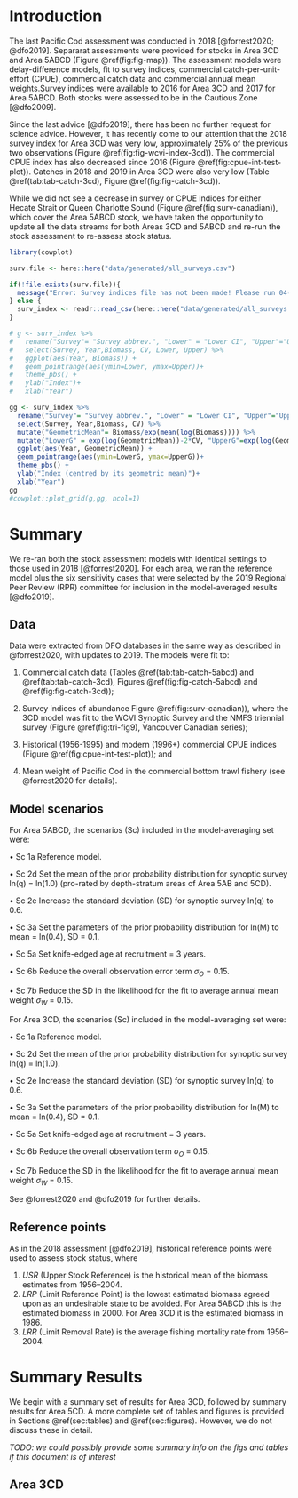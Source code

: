 \clearpage

# Introduction

The last Pacific Cod assessment was conducted in 2018 [@forrest2020; @dfo2019]. Separarat assessments were provided for stocks in Area 3CD and Area 5ABCD (Figure \@ref(fig:fig-map)). The assessment models were delay-difference models, fit to survey indices, commercial catch-per-unit-effort (CPUE), commercial catch data and commercial annual mean weights.Survey indices were available to 2016 for Area 3CD and 2017 for Area 5ABCD. Both stocks were assessed to be in the Cautious Zone [@dfo2009].

Since the last advice [@dfo2019], there has been no further request for science advice. However, it has recently come to our attention that the 2018 survey index for Area 3CD was very low, approximately 25% of the previous two observations (Figure \@ref(fig:fig-wcvi-index-3cd)). The commercial CPUE index has also decreased since 2016 (Figure \@ref(fig:cpue-int-test-plot)). Catches in 2018 and 2019 in Area 3CD were also very low (Table \@ref(tab:tab-catch-3cd), Figure \@ref(fig:fig-catch-3cd)).

While we did not see a decrease in survey or CPUE indices for either Hecate Strait or Queen Charlotte Sound (Figure \@ref(fig:surv-canadian)), which cover the Area 5ABCD stock, we have taken the opportunity to update all the data streams for both Areas 3CD and 5ABCD and re-run the stock assessment to re-assess stock status.


```r
library(cowplot)

surv.file <- here::here("data/generated/all_surveys.csv")

if(!file.exists(surv.file)){
  message("Error: Survey indices file has not been made! Please run 04-survey-indices-app.Rmd first.")
} else {
  surv_index <- readr::read_csv(here::here("data/generated/all_surveys.csv"))
}

# g <- surv_index %>%  
#   rename("Survey"= "Survey abbrev.", "Lower" = "Lower CI", "Upper"="Upper CI") %>%   dplyr::filter(Survey=="SYN WCVI") %>% 
#   select(Survey, Year,Biomass, CV, Lower, Upper) %>%
#   ggplot(aes(Year, Biomass)) + 
#   geom_pointrange(aes(ymin=Lower, ymax=Upper))+
#   theme_pbs() +
#   ylab("Index")+
#   xlab("Year") 

gg <- surv_index %>%  
  rename("Survey"= "Survey abbrev.", "Lower" = "Lower CI", "Upper"="Upper CI") %>%   dplyr::filter(Survey=="SYN WCVI") %>% 
  select(Survey, Year,Biomass, CV) %>%
  mutate("GeometricMean"= Biomass/exp(mean(log(Biomass)))) %>%
  mutate("LowerG" = exp(log(GeometricMean))-2*CV, "UpperG"=exp(log(GeometricMean))+2*CV) %>%       
  ggplot(aes(Year, GeometricMean)) + 
  geom_pointrange(aes(ymin=LowerG, ymax=UpperG))+
  theme_pbs() +
  ylab("Index (centred by its geometric mean)")+
  xlab("Year") 
gg
#cowplot::plot_grid(g,gg, ncol=1)

```

\clearpage

# Summary

We re-ran both the stock assessment models with identical settings to those used in 2018 [@forrest2020]. For each area, we ran the reference model plus the six sensitivity cases that were selected by the 2019 Regional Peer Review (RPR) committee for inclusion in the model-averaged results [@dfo2019].

## Data

Data were extracted from DFO databases in the same way as described in @forrest2020, with updates to 2019. The models were fit to:

1. Commercial catch data (Tables \@ref(tab:tab-catch-5abcd) and \@ref(tab:tab-catch-3cd), Figures \@ref(fig:fig-catch-5abcd) and \@ref(fig:fig-catch-3cd)); 

2. Survey indices of abundance Figure \@ref(fig:surv-canadian)), where the 3CD model was fit to the WCVI Synoptic Survey and the NMFS triennial survey (Figure \@ref(fig:tri-fig9), Vancouver Canadian series); 

3. Historical (1956-1995) and modern (1996+) commercial CPUE indices (Figure \@ref(fig:cpue-int-test-plot)); and

4. Mean weight of Pacific Cod in the commercial bottom trawl fishery (see @forrest2020 for details).

## Model scenarios
For Area 5ABCD, the scenarios (Sc) included in the model-averaging set were:

• Sc 1a Reference model.

• Sc 2d Set the mean of the prior probability distribution for synoptic survey ln(q) = ln(1.0) (pro-rated by depth-stratum areas of Area 5AB and 5CD).

• Sc 2e Increase the standard deviation (SD) for synoptic survey ln(q) to 0.6.

• Sc 3a Set the parameters of the prior probability distribution for ln(M) to mean = ln(0.4), SD = 0.1.

• Sc 5a Set knife-edged age at recruitment = 3 years.

• Sc 6b Reduce the overall observation error term $\sigma_O$ = 0.15.

• Sc 7b Reduce the SD in the likelihood for the fit to average annual mean weight $\sigma_W$ = 0.15.

For Area 3CD, the scenarios (Sc) included in the model-averaging set were:

• Sc 1a Reference model.

• Sc 2d Set the mean of the prior probability distribution for synoptic survey ln(q) = ln(1.0).

• Sc 2e Increase the standard deviation (SD) for synoptic survey ln(q) to 0.6.

• Sc 3a Set the parameters of the prior probability distribution for ln(M) to mean = ln(0.4), SD = 0.1.

• Sc 5a Set knife-edged age at recruitment = 3 years.

• Sc 6b Reduce the overall observation term $\sigma_O$ = 0.15.

• Sc 7b Reduce the SD in the likelihood for the fit to average annual mean weight $\sigma_W$ = 0.15.

See @forrest2020 and @dfo2019 for further details.

## Reference points

As in the 2018 assessment [@dfo2019], historical reference points were used to assess stock status, where

1. $USR$ (Upper Stock Reference) is the historical mean of the biomass estimates from 1956--2004.
2. $LRP$ (Limit Reference Point) is the lowest estimated biomass agreed upon as an undesirable state to be avoided. For Area 5ABCD this is the estimated biomass in 2000. For Area 3CD it is the estimated biomass in 1986.
3. $LRR$ (Limit Removal Rate) is the average fishing mortality rate from 1956--2004.


# Summary Results {#sec:summary-results}

We begin with a summary set of results for Area 3CD, followed by summary results for Area 5CD. A more complete set of tables and figures is provided in Sections \@ref(sec:tables) and \@ref(sec:figures). However, we do not discuss these in detail.

*TODO: we could possibly provide some summary info on the figs and tables if this document is of interest*

## Area 3CD






